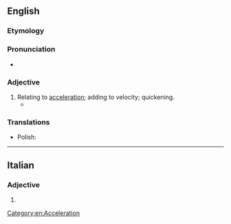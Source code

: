 ==English==

===Etymology===
{{suffix|en|accelerate|ive}}

===Pronunciation===
* {{a|US}} {{IPA|en|/ɪk.ˈsɛl.ə.ˌɹeɪt.ɪv/|/æk.ˈsɛl.ə.ˌɹeɪt.ɪv/}}

===Adjective===
{{en-adj}}

# Relating to [[acceleration]]; adding to velocity; quickening.
#* {{quote-journal|en|year=1960|month=April|author=Cecil J. Allen|title=Locomotive Running Past and Present|journal=Trains Illustrated|pages=210-211|text=The '''accelerative''' powers of a diesel unit like this are such that allowances for delays must be less than those with steam power: [...]}}

===Translations===
{{trans-top}}
{{trans-mid}}
* Polish: {{t+|pl|akceleracyjny}}
{{trans-bottom}}

[[Category:en:Acceleration]]

----

==Italian==

===Adjective===
{{head|it|adjective form}}

# {{adj form of|it|accelerativo||f|p}}